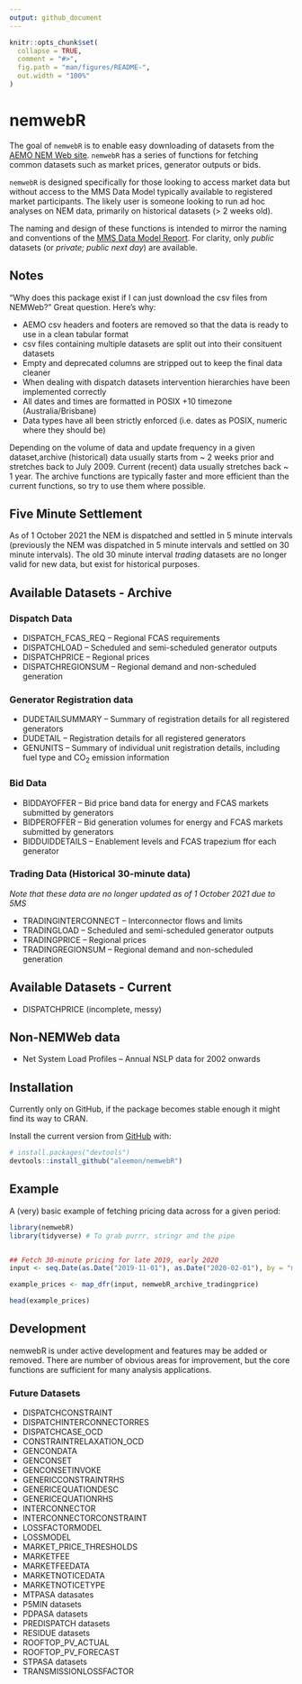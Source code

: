 ```yaml
---
output: github_document
---
```


<!-- README.md is generated from README.Rmd. Please edit that file -->

```r
knitr::opts_chunk$set(
  collapse = TRUE,
  comment = "#>",
  fig.path = "man/figures/README-",
  out.width = "100%"
)
```

# nemwebR

<!-- badges: start -->
<!-- badges: end -->

The goal of `nemwebR` is to enable easy downloading of datasets from the [AEMO NEM Web site](https://www.aemo.com.au/energy-systems/electricity/national-electricity-market-nem/data-nem/market-data-nemweb). `nemwebR` has a series of functions for fetching common datasets such as market prices, generator outputs or bids.

`nemwebR` is designed specifically for those looking to access market data but without access to the MMS Data Model typically available to registered market participants. The likely user is someone looking to run ad hoc analyses on NEM data, primarily on historical datasets (> 2 weeks old).

The naming and design of these functions is intended to mirror the naming and conventions of the [MMS Data Model Report](http://nemweb.com.au/Reports/Current/MMSDataModelReport/Electricity/MMS%20Data%20Model%20Report_files/MMS_2.htm). For clarity, only _public_ datasets (or _private; public next day_) are available.

## Notes

"Why does this package exist if I can just download the csv files from NEMWeb?" Great question. Here's why:

* AEMO csv headers and footers are removed so that the data is ready to use in a clean tabular format
* csv files containing multiple datasets are split out into their consituent datasets
* Empty and deprecated columns are stripped out to keep the final data cleaner
* When dealing with dispatch datasets intervention hierarchies have been implemented correctly
* All dates and times are formatted in POSIX +10 timezone (Australia/Brisbane)
* Data types have all been strictly enforced (i.e. dates as POSIX, numeric where they should be)


Depending on the volume of data and update frequency in a given dataset,archive (historical) data usually starts from ~ 2 weeks prior and stretches back to July 2009. Current (recent) data usually stretches back ~ 1 year. The archive functions are typically faster and more efficient than the current functions, so try to use them where possible.


## Five Minute Settlement

As of 1 October 2021 the NEM is dispatched and settled in 5 minute intervals (previously the NEM was dispatched in 5 minute intervals and settled on 30 minute intervals). The old 30 minute interval _trading_ datasets are no longer valid for new data, but exist for historical purposes.  


## Available Datasets - Archive

### Dispatch Data
* DISPATCH_FCAS_REQ -- Regional FCAS requirements
* DISPATCHLOAD -- Scheduled and semi-scheduled generator outputs
* DISPATCHPRICE -- Regional prices
* DISPATCHREGIONSUM -- Regional demand and non-scheduled generation


### Generator Registration data
* DUDETAILSUMMARY -- Summary of registration details for all registered generators
* DUDETAIL -- Registration details for all registered generators
* GENUNITS -- Summary of individual unit registration details, including fuel type and CO~2~ emission information

### Bid Data
* BIDDAYOFFER -- Bid price band data for energy and FCAS markets submitted by generators
* BIDPEROFFER -- Bid generation volumes for energy and FCAS markets submitted by generators
* BIDDUIDDETAILS -- Enablement levels and FCAS trapezium ffor each generator


### Trading Data (Historical 30-minute data)
_Note that these data are no longer updated as of 1 October 2021 due to 5MS_

* TRADINGINTERCONNECT -- Interconnector flows and limits
* TRADINGLOAD -- Scheduled and semi-scheduled generator outputs
* TRADINGPRICE -- Regional prices
* TRADINGREGIONSUM -- Regional demand and non-scheduled generation



## Available Datasets - Current

* DISPATCHPRICE (incomplete, messy)



## Non-NEMWeb data

* Net System Load Profiles -- Annual NSLP data for 2002 onwards



## Installation

Currently only on GitHub, if the package becomes stable enough it might find its way to CRAN.

Install the current version from [GitHub](https://github.com/) with:

``` r
# install.packages("devtools")
devtools::install_github("aleemon/nemwebR")
```
## Example

A (very) basic example of fetching pricing data across for a given period:

```r
library(nemwebR)
library(tidyverse) # To grab purrr, stringr and the pipe


## Fetch 30-minute pricing for late 2019, early 2020
input <- seq.Date(as.Date("2019-11-01"), as.Date("2020-02-01"), by = "month") %>% str_remove_all("-") %>% str_sub(1, 6)

example_prices <- map_dfr(input, nemwebR_archive_tradingprice)

head(example_prices)

```


## Development

nemwebR is under active development and features may be added or removed. There are number of obvious areas for improvement, but the core functions are sufficient for many analysis applications.



### Future Datasets

* DISPATCHCONSTRAINT
* DISPATCHINTERCONNECTORRES
* DISPATCHCASE_OCD
* CONSTRAINTRELAXATION_OCD
* GENCONDATA
* GENCONSET
* GENCONSETINVOKE
* GENERICCONSTRAINTRHS
* GENERICEQUATIONDESC
* GENERICEQUATIONRHS
* INTERCONNECTOR
* INTERCONNECTORCONSTRAINT
* LOSSFACTORMODEL
* LOSSMODEL
* MARKET_PRICE_THRESHOLDS
* MARKETFEE
* MARKETFEEDATA
* MARKETNOTICEDATA
* MARKETNOTICETYPE
* MTPASA datasates
* P5MIN datasets
* PDPASA datasets
* PREDISPATCH datasets
* RESIDUE datasets
* ROOFTOP_PV_ACTUAL
* ROOFTOP_PV_FORECAST
* STPASA datasets
* TRANSMISSIONLOSSFACTOR
